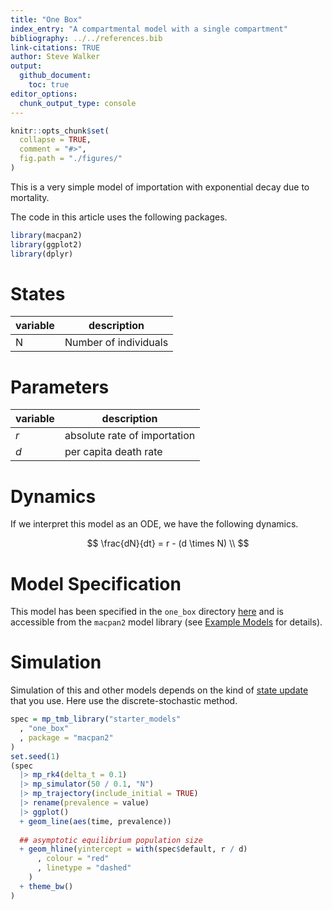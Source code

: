 ```yaml
---
title: "One Box"
index_entry: "A compartmental model with a single compartment"
bibliography: ../../references.bib
link-citations: TRUE
author: Steve Walker
output: 
  github_document:
    toc: true
editor_options: 
  chunk_output_type: console
---
```


```r
knitr::opts_chunk$set(
  collapse = TRUE,
  comment = "#>",
  fig.path = "./figures/"
)
```

This is a very simple model of importation with exponential decay due to mortality.

The code in this article uses the following packages.

```r
library(macpan2)
library(ggplot2)
library(dplyr)
```

# States

| variable | description           |
| -------- | --------------------- |
| N        | Number of individuals |

# Parameters

| variable | description                  |
| -------- | ---------------------------- |
| $r$      | absolute rate of importation |
| $d$      | per capita death rate        |

# Dynamics 

If we interpret this model as an ODE, we have the following dynamics.

$$
\frac{dN}{dt} = r - (d \times N)  \\
$$


# Model Specification

This model has been specified in the `one_box` directory [here](https://github.com/canmod/macpan2/blob/main/inst/starter_models/one_box/tmb.R) and is accessible from the `macpan2` model library (see [Example Models](https://canmod.github.io/macpan2/articles/example_models.html) for details). 

# Simulation

Simulation of this and other models depends on the kind of [state update](https://canmod.github.io/macpan2/reference/mp_euler) that you use. Here use the discrete-stochastic method.

```r
spec = mp_tmb_library("starter_models"
  , "one_box"
  , package = "macpan2"
)
set.seed(1)
(spec
  |> mp_rk4(delta_t = 0.1)
  |> mp_simulator(50 / 0.1, "N")
  |> mp_trajectory(include_initial = TRUE)
  |> rename(prevalence = value)
  |> ggplot()
  + geom_line(aes(time, prevalence))
  
  ## asymptotic equilibrium population size
  + geom_hline(yintercept = with(spec$default, r / d)
      , colour = "red"
      , linetype = "dashed"
    )
  + theme_bw()
)
```
